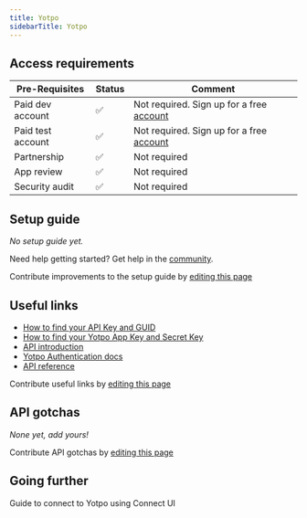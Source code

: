 ```yaml
---
title: Yotpo
sidebarTitle: Yotpo
---
```



<Overview />
<PreBuiltTooling />
<PreBuiltUseCases />

## Access requirements
| Pre-Requisites | Status | Comment|
| - | - | - |
| Paid dev account | ✅ | Not required. Sign up for a free [account](https://accounts.yotpo.com/) |
| Paid test account | ✅ | Not required. Sign up for a free [account](https://accounts.yotpo.com/) |
| Partnership | ✅ | Not required |
| App review | ✅ | Not required |
| Security audit | ✅ | Not required |


## Setup guide

_No setup guide yet._

<Tip>Need help getting started? Get help in the [community](https://nango.dev/slack).</Tip>

<Note>Contribute improvements to the setup guide by [editing this page](https://github.com/nangohq/nango/tree/master/docs/integrations/all/yotpo.mdx)</Note>


## Useful links

-   [How to find your API Key and GUID](https://support.yotpo.com/docs/yotpo-api)
-   [How to find your Yotpo App Key and Secret Key](https://support.yotpo.com/docs/finding-your-yotpo-app-key-and-secret-key)
-   [API introduction](https://support.yotpo.com/docs/introduction-to-api)
-   [Yotpo Authentication docs](https://core-api.yotpo.com/reference/yotpo-authentication)
-   [API reference](https://core-api.yotpo.com/reference/welcome)

<Note>Contribute useful links by [editing this page](https://github.com/nangohq/nango/tree/master/docs/integrations/all/yotpo.mdx)</Note>

## API gotchas

_None yet, add yours!_

<Note>Contribute API gotchas by [editing this page](https://github.com/nangohq/nango/tree/master/docs/integrations/all/yotpo.mdx)</Note>

## Going further

<Card title="Connect to Yotpo" icon="link" href="/integrations/all/yotpo/connect" horizontal>
  Guide to connect to Yotpo using Connect UI
</Card>